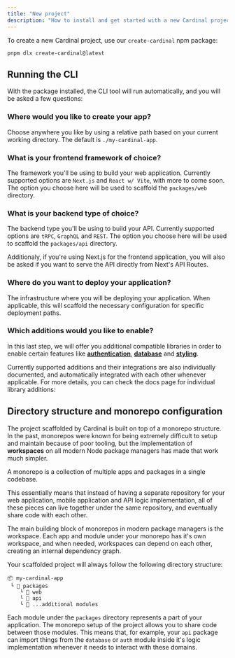 ```yaml
---
title: "New project"
description: "How to install and get started with a new Cardinal project."
---
```




To create a new Cardinal project, use our `create-cardinal` npm package:

```
pnpm dlx create-cardinal@latest
```

## Running the CLI

With the package installed, the CLI tool will run automatically, and you will be asked a few questions:

### Where would you like to create your app?

Choose anywhere you like by using a relative path based on your current working directory. The default is `./my-cardinal-app`.

### What is your frontend framework of choice?

The framework you'll be using to build your web application. Currently supported options are `Next.js` and `React w/ Vite`, with more to come soon. The option you choose here will be used to scaffold the `packages/web` directory.

### What is your backend type of choice?

The backend type you'll be using to build your API. Currently supported options are `tRPC`, `GraphQL` and `REST`. The option you choose here will be used to scaffold the `packages/api` directory.

Additionaly, if you're using Next.js for the frontend application, you will also be asked if you want to serve the API directly from Next's API Routes.

### Where do you want to deploy your application?

The infrastructure where you will be deploying your application. When applicable, this will scaffold the necessary configuration for specific deployment paths.

### Which additions would you like to enable?

In this last step, we will offer you additional compatible libraries in order to enable certain features like **[authentication]()**, **[database]()** and **[styling]()**.

Currently supported additions and their integrations are also individually documented, and automatically integrated with each other whenever applicable. For more details, you can check the docs page for individual library additions:

## Directory structure and monorepo configuration

The project scaffolded by Cardinal is built on top of a monorepo structure. In the past, monorepos were known for being extremely difficult to setup and maintain because of poor tooling, but the implementation of **workspaces** on all modern Node package managers has made that work much simpler.

<DeepDive client:load title="What is a monorepo, exactly?">
A monorepo is a collection of multiple apps and packages in a single codebase.

This essentially means that instead of having a separate repository for your web application, mobile application and API logic implementation, all of these pieces can live together under the same repository, and eventually share code with each other.

</DeepDive>

The main building block of monorepos in modern package managers is the workspace. Each app and module under your monorepo has it's own workspace, and when needed, workspaces can depend on each other, creating an internal dependency graph.

Your scaffolded project will always follow the following directory structure:

```
📦 my-cardinal-app
 └ 📂 packages
    └ 📂 web
    └ 📂 api
    └ 📂 ...additional modules

```

Each module under the `packages` directory represents a part of your application. The monorepo setup of the project allows you to share code between those modules. This means that, for example, your `api` package can import things from the `database` or `auth` module inside it's logic implementation whenever it needs to interact with these domains.
